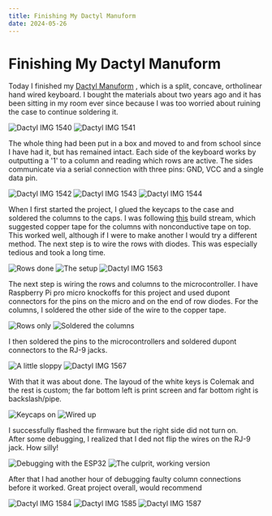 ```yaml
---
title: Finishing My Dactyl Manuform
date: 2024-05-26
---
```


# Finishing My Dactyl Manuform

Today I finished my 
[Dactyl Manuform](https://github.com/abstracthat/dactyl-manuform)
, which is a split, concave, ortholinear hand wired keyboard.  I bought the materials 
about two years ago and it has been sitting in my room ever since because I was too 
worried about ruining the case to continue soldering it.

<Row>
  <Img
    src="dactyl/IMG_1540.JPG"
    alt="Dactyl IMG 1540"
    caption="" />
  <Img
    src="dactyl/IMG_1541.JPG"
    alt="Dactyl IMG 1541"
    caption="" />
</Row>

The whole thing had been put in a box and moved to and from school since I have had it, 
but has remained intact.  Each side of the keyboard works by outputting a '1' to a column 
and reading which rows are active.  The sides communicate via a serial connection with 
three pins: GND, VCC and a single data pin.

<Row desc="State of the project">
  <Img
    src="dactyl/IMG_1542.JPG"
    alt="Dactyl IMG 1542"
    caption="" />
  <Img
    src="dactyl/IMG_1543.JPG"
    alt="Dactyl IMG 1543"
    caption="" />
  <Img
    src="dactyl/IMG_1544.JPG"
    alt="Dactyl IMG 1544"
    caption="" />
</Row>

When I first started the project, I glued the keycaps to the case and soldered the columns 
to the caps.  I was following 
[this](https://www.youtube.com/watch?v=dWC_8BOArzc&list=PLJcTwFs4jAY0VnJDXhexZw7X3OIjXQkiY&pp=iAQB)
 build stream, which suggested copper tape for the columns with nonconductive tape on top.  
This worked well, although if I were to make another I would try a different method.  The next 
step is to wire the rows with diodes.  This was especially tedious and took a long time.

<Row>
  <Img
    src="dactyl/IMG_1560.JPG"
    alt="Rows done"
    caption="Rows done" />
  <Img
    src="dactyl/IMG_1562.JPG"
    alt="The setup"
    caption="The setup" />
  <Img
    src="dactyl/IMG_1563.JPG"
    alt="Dactyl IMG 1563"
    caption="" />
</Row>

The next step is wiring the rows and columns to the microcontroller.  I have Raspberry Pi pro micro 
knockoffs for this project and used dupont connectors for the pins on the micro and on the end of 
row diodes.  For the columns, I soldered the other side of the wire to the copper tape.

<Row>
  <Img
    src="dactyl/IMG_1564.JPG"
    alt="Rows only"
    caption="Rows only" />
  <Img
    src="dactyl/IMG_1565.JPG"
    alt="Soldered the columns"
    caption="Soldered the columns" />
</Row>

I then soldered the pins to the microcontrollers and soldered dupont 
connectors to the RJ-9 jacks.

<Row>
  <Img
    src="dactyl/IMG_1566.JPG"
    alt="A little sloppy"
    caption="A little sloppy" />
  <Img
    src="dactyl/IMG_1567.JPG"
    alt="Dactyl IMG 1567"
    caption="" />
</Row>

With that it was about done.  The layoud of the white keys is Colemak and 
the rest is custom; the far bottom left is print screen and far bottom 
right is backslash/pipe.

<Row>
  <Img
    src="dactyl/IMG_1568.JPG"
    alt="Keycaps on"
    caption="Keycaps on" />
  <Img
    src="dactyl/IMG_1570.JPG"
    alt="Wired up"
    caption="Wired up" />
</Row>

I successfully flashed the firmware but the right side did not turn on.  
After some debugging, I realized that I ded not flip the wires on the 
RJ-9 jack.  How silly!

<Row>
  <Img
    src="dactyl/IMG_1571.JPG"
    alt="Debugging with the ESP32"
    caption="Debugging with the ESP32" />
  <Img
    src="dactyl/IMG_1573.JPG"
    alt="The culprit, working version"
    caption="The culprit, working version" />
</Row>

After that I had another hour of debugging faulty column connections before it worked.
Great project overall, would recommend

<Row desc="Final product">
  <Img
    src="dactyl/IMG_1584.JPG"
    alt="Dactyl IMG 1584"
    caption="" />
  <Img
    src="dactyl/IMG_1585.JPG"
    alt="Dactyl IMG 1585"
    caption="" />
  <Img
    src="dactyl/IMG_1587.JPG"
    alt="Dactyl IMG 1587"
    caption="" />
</Row>

